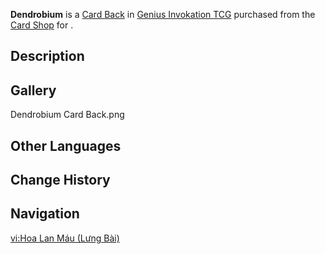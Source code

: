 {{About|the Card Back|the item|Dendrobium}}
{{Item Infobox
|title        = Dendrobium
|id           = 339020
|image        = Item Dendrobium Card Back.png
|type         = Card Backs
|quality      = 3
|description  = A [[Genius Invokation TCG]] card back that can be obtained and switched around. They say that card backs with different designs also come with minute differences in make and texture. Some players also make collecting card backs of different styles their pursuit and hobby.
|source1      = {{Sold By|Dendrobium (Card Back)}}
}}
'''Dendrobium''' is a [[Card Back]] in [[Genius Invokation TCG]] purchased from the [[Card Shop]] for {{Item|Dendrobium|x=100}}.

==Description==
{{Description|If only all battles could be fought on the tabletop...|Deck Design Settings Menu}}

==Gallery==
<gallery>
Dendrobium Card Back.png
</gallery>

==Other Languages==
{{Other Languages|Transclude=Dendrobium}}

==Change History==
{{Change History|3.3}}

==Navigation==
{{Genius Invokation TCG Navbox|Card Accessory}}

[[vi:Hoa Lan Máu (Lưng Bài)]]